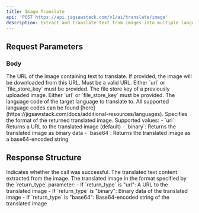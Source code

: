 ```yaml
---
title: Image Translate
api: 'POST https://api.jigsawstack.com/v1/ai/translate/image'
description: Extract and translate text from images into multiple languages.
---
```



## Request Parameters

### Body

<ParamField body="url" type="string">
  The URL of the image containing text to translate. If provided, the image will be downloaded from this URL. Must be a valid URL. Either `url` or
  `file_store_key` must be provided.
</ParamField>

<ParamField body="file_store_key" type="string">
  The file store key of a previously uploaded image. Either `url` or `file_store_key` must be provided.
</ParamField>

<ParamField body="target_language" type="string" required>
  The language code of the target language to translate to. All supported language codes can be found
  [here](https://jigsawstack.com/docs/additional-resources/languages).
</ParamField>

<ParamField body="return_type" type="string" default="url">
  Specifies the format of the returned translated image. Supported values:
  - `url`: Returns a URL to the translated image (default)
  - `binary`: Returns the translated image as binary data
  - `base64`: Returns the translated image as a base64-encoded string
</ParamField>

## Response Structure

<ResponseField name="success" type="boolean">
  Indicates whether the call was successful.
</ResponseField>

<ResponseField name="translated_text" type="string">
  The translated text content extracted from the image.
</ResponseField>

<ResponseField name="translated_image" type="string | binary | base64">
  The translated image in the format specified by the `return_type` parameter:
  - If `return_type` is "url": A URL to the translated image
  - If `return_type` is "binary": Binary data of the translated image
  - If `return_type` is "base64": Base64-encoded string of the translated image
</ResponseField>

<ImageTranslateSnippet />
